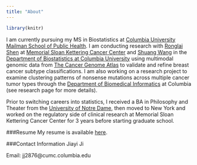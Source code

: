 ```yaml
---
title: "About"
---
```



```r
library(knitr)
```

I am currently pursuing my MS in Biostatistics at [Columbia University Mailman School of Public Health](https://www.mailman.columbia.edu/). I am conducting research with [Ronglai Shen](https://www.mskcc.org/profile/ronglai-shen) at [Memorial Sloan Kettering Cancer Center](https://www.mskcc.org/) and [Shuang Wang](https://www.mailman.columbia.edu/people/our-faculty/sw2206) in the [Department of Biostatistics at Columbia University](https://www.mailman.columbia.edu/become-student/departments/biostatistics) using multimodal genomic data from [The Cancer Genome Atlas](https://cancergenome.nih.gov/) to validate and refine breast cancer subtype classifications. I am also working on a research project to examine clustering patterns of nonsense mutations across multiple cancer tumor types through the [Department of Biomedical Informatics](https://www.dbmi.columbia.edu/) at Columbia (see research page for more details). 

Prior to switching careers into statistics, I received a BA in Philosophy and Theater from the [University of Notre Dame](https://www.nd.edu/), then moved to New York and worked on the regulatory side of clinical research at Memorial Sloan Kettering Cancer Center for 3 years before starting graduate school. 

###Resume
My resume is available <a href="Downloads/2017-12-25_JIayi_CV.pdf">here</a>.

###Contact Information
Jiayi Ji

Email: jj2876@cumc.columbia.edu